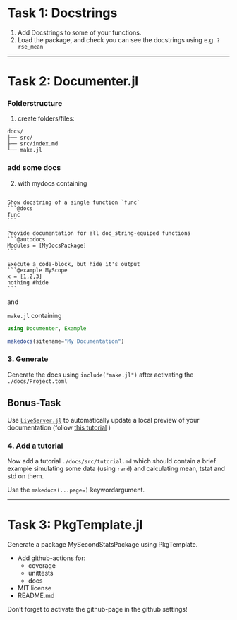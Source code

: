 # Task 1: Docstrings {#1}
1. Add Docstrings to some of your functions.
2. Load the package, and check you can see the docstrings using e.g. `?rse_mean`

-----

# Task 2: Documenter.jl {#1}
### Folderstructure
1. create folders/files:
```
docs/
├── src/
├── src/index.md
└── make.jl
```

### add some docs
2. with mydocs containing

````

Show docstring of a single function `func`
```@docs 
func
```

Provide documentation for all doc_string-equiped functions
```@autodocs 
Modules = [MyDocsPackage]
```

Execute a code-block, but hide it's output
```@example MyScope
x = [1,2,3]
nothing #hide
```

````

and

`make.jl` containing
```julia
using Documenter, Example

makedocs(sitename="My Documentation")
```

### 3. Generate
Generate the docs using `include("make.jl")` after activating the `./docs/Project.toml`

:::callout
## Bonus-Task
 Use [`LiveServer.jl`](https://github.com/tlienart/LiveServer.jl) to automatically update a local preview of your documentation (follow [this tutorial](https://github.com/tlienart/LiveServer.jl#serve-docs) )
:::

### 4. Add a tutorial
Now add a tutorial `./docs/src/tutorial.md` which should contain a brief example simulating some data (using `rand`) and calculating mean, tstat and std on them.

Use the `makedocs(...page=)` keywordargument.

----

# Task 3: PkgTemplate.jl {#3}
Generate a package MySecondStatsPackage using PkgTemplate. 

- Add github-actions for:
    - coverage
    - unittests
    - docs
- MIT license
- README.md

::: callout-tipp
   Don't forget to activate the github-page in the github settings!
:::